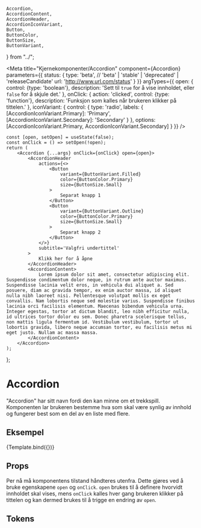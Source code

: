     Accordion,
    AccordionContent,
    AccordionHeader,
    AccordionIconVariant,
    Button,
    ButtonColor,
    ButtonSize,
    ButtonVariant,
} from "../";

<Meta
    title="Kjernekomponenter/Accordion"
    component={Accordion}
    parameters={{
        status: {
            type: 'beta', // 'beta' | 'stable' | 'deprecated' | 'releaseCandidate'
            url: 'http://www.url.com/status'
        }
    }}
    argTypes={{
        open: {
            control: {type: 'boolean'},
            description: 'Sett til `true` for å vise innholdet, eller `false` for å skjule det.'
        },
        onClick: {
            action: 'clicked',
            control: {type: 'function'},
            description: 'Funksjon som kalles når brukeren klikker på tittelen.'
        },
        iconVariant: {
            control: {
                type: 'radio',
                labels: {
                    [AccordionIconVariant.Primary]: 'Primary',
                    [AccordionIconVariant.Secondary]: 'Secondary'
                }
            },
            options: [AccordionIconVariant.Primary, AccordionIconVariant.Secondary]
        }
    }}
/>

    const [open, setOpen] = useState(false);
    const onClick = () => setOpen(!open);
    return (
        <Accordion {...args} onClick={onClick} open={open}>
            <AccordionHeader
                actions={<>
                    <Button
                        variant={ButtonVariant.Filled}
                        color={ButtonColor.Primary}
                        size={ButtonSize.Small}
                    >
                        Separat knapp 1
                    </Button>
                    <Button
                        variant={ButtonVariant.Outline}
                        color={ButtonColor.Primary}
                        size={ButtonSize.Small}
                    >
                        Separat knapp 2
                    </Button>
                </>}
                subtitle='Valgfri undertittel'
            >
                Klikk her for å åpne
            </AccordionHeader>
            <AccordionContent>
                Lorem ipsum dolor sit amet, consectetur adipiscing elit. Suspendisse condimentum dolor neque, in rutrum ante auctor maximus. Suspendisse lacinia velit eros, in vehicula dui aliquet a. Sed posuere, diam ac gravida tempor, ex enim auctor massa, id aliquet nulla nibh laoreet nisi. Pellentesque volutpat mollis ex eget convallis. Nam lobortis neque sed molestie varius. Suspendisse finibus lacinia orci facilisis elementum. Maecenas bibendum vehicula urna. Integer egestas, tortor at dictum blandit, leo nibh efficitur nulla, id ultrices tortor dolor eu sem. Donec pharetra scelerisque tellus, non mattis ligula fermentum id. Vestibulum vestibulum, tortor ut lobortis gravida, libero neque accumsan tortor, eu facilisis metus mi eget justo. Nullam ac massa massa.
            </AccordionContent>
        </Accordion>
    );
};

# Accordion

<BetaBlock/>

"Accordion" har sitt navn fordi den kan minne om et trekkspill.
Komponenten lar brukeren bestemme hva som skal være synlig av innhold og fungerer best som en del av en liste med flere.

## Eksempel

<Canvas>
    <Story
        name="Accordion"
        args={{
            open: false,
            iconVariant: AccordionIconVariant.Primary,
        }}
    >
        {Template.bind({})}
    </Story>
</Canvas>

## Props
Per nå må komponentens tilstand håndteres utenfra. Dette gjøres ved å bruke egenskapene `open` og `onClick`.
`open` brukes til å definere hvorvidt innholdet skal vises,
mens `onClick` kalles hver gang brukeren klikker på tittelen og kan dermed brukes til å trigge en endring av `open`.
<ArgsTable story='Accordion' />

## Tokens
<TokensTable
    componentName='accordion'
    description
    jsonKey='component.accordion'
    showPreview={false}
/>